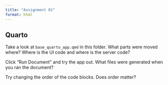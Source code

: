 ```yaml
---
title: "Assignment 01"
format: html
---
```


## Quarto

Take a look at `base_quarto_app.qmd` in this folder. What parts were moved where? Where is the UI code and where is the server code?

Click "Run Document" and try the app out. What files were generated when you ran the document?

Try changing the order of the code blocks. Does order matter?
